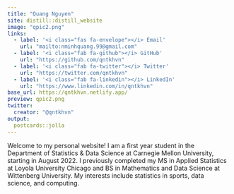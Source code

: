 ```yaml
---
title: "Quang Nguyen"
site: distill::distill_website
image: "qpic2.png"
links:
  - label: '<i class="fas fa-envelope"></i> Email'
    url: "mailto:nminhquang.99@gmail.com"
  - label: '<i class="fab fa-github"></i> GitHub'
    url: "https://github.com/qntkhvn"
  - label: '<i class="fab fa-twitter"></i> Twitter'
    url: "https://twitter.com/qntkhvn"
  - label: '<i class="fab fa-linkedin"></i> LinkedIn'
    url: "https://www.linkedin.com/in/qntkhvn"
base_url: https://qntkhvn.netlify.app/
preview: qpic2.png
twitter:
  creator: "@qntkhvn"
output:
  postcards::jolla
---
```


Welcome to my personal website! I am a first year student in the Department of Statistics & Data Science at Carnegie Mellon University, starting in August 2022. I previously completed my MS in Applied Statistics at Loyola University Chicago and BS in Mathematics and Data Science at Wittenberg University. My interests include statistics in sports, data science, and computing.
